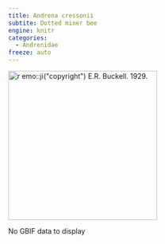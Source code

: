 ```yaml
---
title: Andrena cressonii
subtite: Dotted miner bee
engine: knitr
categories:
  - Andrenidae
freeze: auto
---
```

[![`r emo::ji("copyright")` E.R. Buckell. 1929.](https://www.zoology.ubc.ca/entomology/main/Hymenoptera/Andrenidae/Andrena%20cupreotincta%20(3lateral).jpg){height=300}](https://www.zoology.ubc.ca/entomology/main/Hymenoptera/Andrenidae/Andrena%20cressonii%20male%20(3lateral).jpg)

No GBIF data to display
